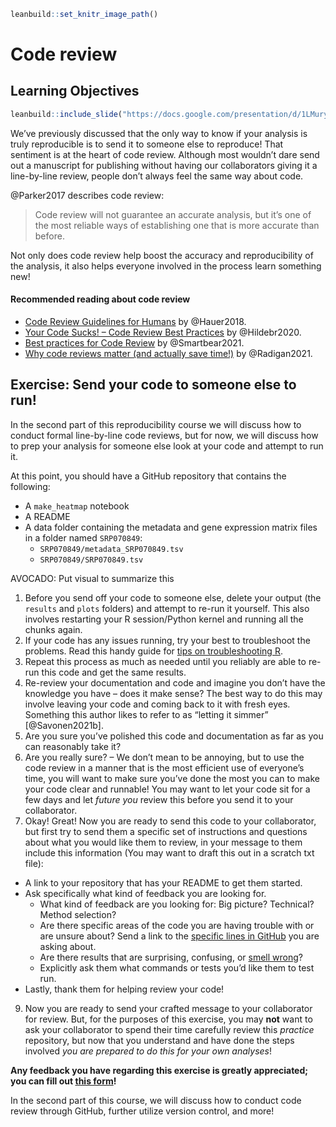 
```r
leanbuild::set_knitr_image_path()
```

# Code review

## Learning Objectives

```r
leanbuild::include_slide("https://docs.google.com/presentation/d/1LMurysUhCjZb7DVF6KS9QmJ5NBjwWVjRn40MS9f2noE/edit#slide=id.gf8379bb805_0_6")
```

We've previously discussed that the only way to know if your analysis is truly reproducible is to send it to someone else to reproduce! That sentiment is at the heart of code review. Although most wouldn't dare send out a manuscript for publishing without having our collaborators giving it a line-by-line review, people don't always feel the same way about code.

@Parker2017 describes code review:

> Code review will not guarantee an accurate analysis, but it’s one of the most reliable ways of establishing one that is more accurate than before.

Not only does code review help boost the accuracy and reproducibility of the analysis, it also helps everyone involved in the process learn something new!

#### Recommended reading about code review

- [Code Review Guidelines for Humans](https://phauer.com/2018/code-review-guidelines/) by @Hauer2018.
- [Your Code Sucks! – Code Review Best Practices](https://quickbirdstudios.com/blog/code-review-best-practices-guidelines/) by @Hildebr2020.
- [Best practices for Code Review](https://smartbear.com/en/learn/code-review/best-practices-for-peer-code-review/) by @Smartbear2021.
- [Why code reviews matter (and actually save time!)](https://www.atlassian.com/agile/software-development/code-reviews) by @Radigan2021.

## Exercise: Send your code to someone else to run!

In the second part of this reproducibility course we will discuss how to conduct formal line-by-line code reviews, but for now, we will discuss how to prep your analysis for someone else look at your code and attempt to run it.  

At this point, you should have a GitHub repository that contains the following:  

- A `make_heatmap` notebook
- A README
- A data folder containing the metadata and gene expression matrix files in a folder named `SRP070849`:
   - `SRP070849/metadata_SRP070849.tsv`
   - `SRP070849/SRP070849.tsv`

AVOCADO: Put visual to summarize this

1) Before you send off your code to someone else, delete your output (the `results` and `plots` folders) and attempt to re-run it yourself. This also involves restarting your R session/Python kernel and running all the chunks again.  
2) If your code has any issues running, try your best to troubleshoot the problems. Read this handy guide for [tips on troubleshooting R](https://github.com/AlexsLemonade/training-modules/blob/master/intro-to-R-tidyverse/00b-debugging_resources.md).
3) Repeat this process as much as needed until you reliably are able to re-run this code and get the same results.
4) Re-review your documentation and code and imagine you don't have the knowledge you have -- does it make sense? The best way to do this may involve leaving your code and coming back to it with fresh eyes. Something this author likes to refer to as "letting it simmer" [@Savonen2021b].
5) Are you sure you've polished this code and documentation as far as you can reasonably take it?
6) Are you really sure? -- We don't mean to be annoying, but to use the code review in a manner that is the most efficient use of everyone's time, you will want to make sure you've done the most you can to make your code clear and runnable! You may want to let your code sit for a few days and let _future you_ review this before you send it to your collaborator.
8) Okay! Great! Now you are ready to send this code to your collaborator, but first try to send them a specific set of instructions and questions about what you would like them to review, in your message to them include this information (You may want to draft this out in a scratch txt file):

- A link to your repository that has your README to get them started.
- Ask specifically what kind of feedback you are looking for.
  - What kind of feedback are you looking for: Big picture? Technical? Method selection?
  - Are there specific areas of the code you are having trouble with or are unsure about? Send a link to the [specific lines in GitHub](https://stackoverflow.com/questions/23821235/how-to-link-to-specific-line-number-on-github) you are asking about.
  - Are there results that are surprising, confusing, or [smell wrong](https://github.com/jennybc/code-smells-and-feels#code-smells-and-feels)?
  - Explicitly ask them what commands or tests you'd like them to test run.
- Lastly, thank them for helping review your code!

9) Now you are ready to send your crafted message to your collaborator for review. But, for the purposes of this exercise, you may **not** want to ask your collaborator to spend their time carefully review this _practice_ repository, but now that you understand and have done the steps involved _you are prepared to do this for your own analyses_!

**Any feedback you have regarding this exercise is greatly appreciated; you can fill out [this form](https://forms.gle/ygSSwoGaEATA2S65A)!**

In the second part of this course, we will discuss how to conduct code review through GitHub, further utilize version control, and more!
